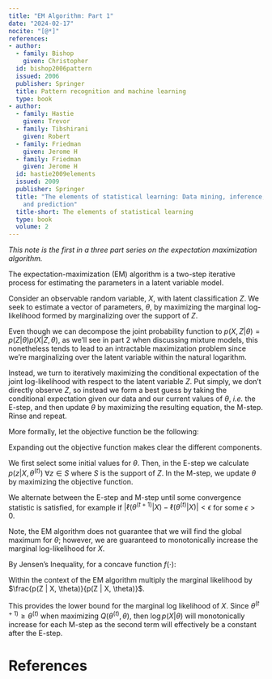 ```yaml
---
title: "EM Algorithm: Part 1"
date: "2024-02-17"
nocite: "[@*]"
references:
- author:
  - family: Bishop
    given: Christopher
  id: bishop2006pattern
  issued: 2006
  publisher: Springer
  title: Pattern recognition and machine learning
  type: book
- author:
  - family: Hastie
    given: Trevor
  - family: Tibshirani
    given: Robert
  - family: Friedman
    given: Jerome H
  - family: Friedman
    given: Jerome H
  id: hastie2009elements
  issued: 2009
  publisher: Springer
  title: "The elements of statistical learning: Data mining, inference,
    and prediction"
  title-short: The elements of statistical learning
  type: book
  volume: 2
---
```


*This note is the first in a three part series on the expectation maximization algorithm.*

The expectation-maximization (EM) algorithm is a two-step iterative process for estimating the parameters in a latent variable model.

Consider an observable random variable, $X$, with latent classification $Z$. We seek to estimate a vector of parameters, $\theta$, by maximizing the marginal log-likelihood formed by marginalizing over the support of $Z$.

\begin{equation}
\ell(\theta | X) = \log \left(\int p(X, Z | \theta) \; d\mu(z)\right)
\end{equation}

Even though we can decompose the joint probability function to $p(X, Z | \theta) = p(Z | \theta) p(X | Z, \theta)$, as we'll see in part 2 when discussing mixture models, this nonetheless tends to lead to an intractable maximization problem since we're marginalizing over the latent variable within the natural logarithm.

Instead, we turn to iteratively maximizing the conditional expectation of the joint log-likelihood with respect to the latent variable $Z$. Put simply, we don't directly observe $Z$, so instead we form a best guess by taking the conditional expectation given our data and our current values of $\theta$, *i.e.* the E-step, and then update $\theta$ by maximizing the resulting equation, the M-step. Rinse and repeat.

More formally, let the objective function be the following:

\begin{equation}
Q(\theta^{(t)}, \theta) = \mathbb{E}_{Z} \left[ \log p(X, Z | \theta) | X, \theta^{(t)} \right]
\end{equation}

Expanding out the objective function makes clear the different components.

\begin{aligned}
Q(\theta^{(t)}, \theta) & = \int  p(z | X, \theta^{(t)}) \log p(X, Z, | \theta) \; d\mu(z) \\
& = \int p(z | X, \theta^{(t)}) \left( \log p(Z | \theta) + \log p(X | Z, \theta) \right) \; d\mu(z)
\end{aligned}

We first select some initial values for $\theta$. Then, in the E-step we calculate $p(z | X , \theta^{(t)}) \; \forall z \in S$ where $S$ is the support of $Z$. In the M-step, we update $\theta$ by maximizing the objective function.

\begin{equation}
\theta^{(t+1)} = \text{arg max}_{\theta \in \Theta} Q(\theta^{(t)}, \theta)
\end{equation}

We alternate between the E-step and M-step until some convergence statistic is satisfied, for example if $| \ell(\theta^{(t+1)} | X) - \ell(\theta^{(t)} | X) | < \epsilon$ for some $\epsilon > 0$.

Note, the EM algorithm does not guarantee that we will find the global maximum for $\theta$; however, we are guaranteed to monotonically increase the marginal log-likelihood for $X$.

By Jensen's Inequality, for a concave function $f(\cdot)$:

\begin{equation}
\mathbb{E} \left[ f(X) \right ] \leq f \left( \mathbb{E}X \right)
\end{equation}

Within the context of the EM algorithm multiply the marginal likelihood by $\frac{p(Z | X, \theta)}{p(Z | X, \theta)}$.

\begin{aligned}
\log p(X | \theta) & = \log \int p(X, Z | \theta) \cfrac{p(Z | X, \theta^{(t)})}{p(Z | X, \theta^{(t)})} \; d\mu(z) \\
& = \log \mathbb{E}_Z \left[ \cfrac{p(X, Z | \theta)}{p(Z | X, \theta^{(t)})} | X, \theta^{(t)} \right] \\
& \geq \mathbb{E}_Z \left[ \log \cfrac{p(X, Z | \theta)}{p(Z | X, \theta^{(t)})} | X, \theta^{(t)} \right] \\
& = \mathbb{E}_Z \left[ \log p(X, Z | \theta) | X, \theta^{(t)} \right] - \mathbb{E}_Z \left[ \log p(Z | X, \theta^{(t)}) | X, \theta^{(t)} \right] \\
& = Q(\theta^{(t)}, \theta) - \mathbb{E}_Z \left[ \log p(Z | X, \theta^{(t)}) | X, \theta^{(t)} \right]
\end{aligned}

This provides the lower bound for the marginal log likelihood of $X$. Since $\theta^{(t+1)} \geq \theta^{(t)}$ when maximizing $Q(\theta^{(t)}, \theta)$, then $\log p(X | \theta)$ will monotonically increase for each M-step as the second term will effectively be a constant after the E-step.

# References
